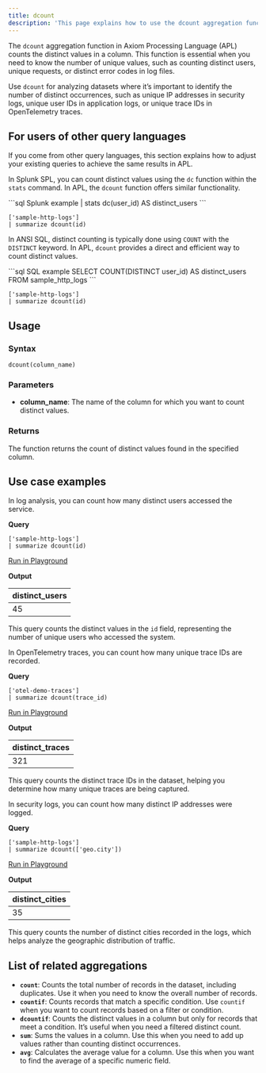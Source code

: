 ```yaml
---
title: dcount
description: 'This page explains how to use the dcount aggregation function in APL.'
---
```


The `dcount` aggregation function in Axiom Processing Language (APL) counts the distinct values in a column. This function is essential when you need to know the number of unique values, such as counting distinct users, unique requests, or distinct error codes in log files. 

Use `dcount` for analyzing datasets where it’s important to identify the number of distinct occurrences, such as unique IP addresses in security logs, unique user IDs in application logs, or unique trace IDs in OpenTelemetry traces.

## For users of other query languages

If you come from other query languages, this section explains how to adjust your existing queries to achieve the same results in APL.

<AccordionGroup>
<Accordion title="Splunk SPL users">

In Splunk SPL, you can count distinct values using the `dc` function within the `stats` command. In APL, the `dcount` function offers similar functionality.

<CodeGroup>
```sql Splunk example
| stats dc(user_id) AS distinct_users
```

```kusto APL equivalent
['sample-http-logs']
| summarize dcount(id)
```
</CodeGroup>

</Accordion>

<Accordion title="ANSI SQL users">

In ANSI SQL, distinct counting is typically done using `COUNT` with the `DISTINCT` keyword. In APL, `dcount` provides a direct and efficient way to count distinct values.

<CodeGroup>
```sql SQL example
SELECT COUNT(DISTINCT user_id) AS distinct_users
FROM sample_http_logs
```

```kusto APL equivalent
['sample-http-logs']
| summarize dcount(id)
```
</CodeGroup>

</Accordion>
</AccordionGroup>

## Usage

### Syntax

```kusto
dcount(column_name)
```

### Parameters

- **column_name**: The name of the column for which you want to count distinct values.

### Returns

The function returns the count of distinct values found in the specified column.

## Use case examples

<Tabs>

<Tab title="Log analysis">

In log analysis, you can count how many distinct users accessed the service.

**Query**

```kusto
['sample-http-logs']
| summarize dcount(id)
```

[Run in Playground](https://play.axiom.co/axiom-play-qf1k/explorer?initForm=%7B%22apl%22%3A%22%5B'sample-http-logs'%5D%20%7C%20summarize%20dcount(id)%22%7D)

**Output**

| distinct_users |
|----------------|
| 45             |

This query counts the distinct values in the `id` field, representing the number of unique users who accessed the system.

</Tab>

<Tab title="OpenTelemetry traces">

In OpenTelemetry traces, you can count how many unique trace IDs are recorded.

**Query**

```kusto
['otel-demo-traces']
| summarize dcount(trace_id)
```

[Run in Playground](https://play.axiom.co/axiom-play-qf1k/explorer?initForm=%7B%22apl%22%3A%22%5B'otel-demo-traces'%5D%20%7C%20summarize%20dcount(trace_id)%22%7D)

**Output**

| distinct_traces |
|-----------------|
| 321             |

This query counts the distinct trace IDs in the dataset, helping you determine how many unique traces are being captured.

</Tab>

<Tab title="Security logs">

In security logs, you can count how many distinct IP addresses were logged.

**Query**

```kusto
['sample-http-logs']
| summarize dcount(['geo.city'])
```

[Run in Playground](https://play.axiom.co/axiom-play-qf1k/explorer?initForm=%7B%22apl%22%3A%22%5B'sample-http-logs'%5D%20%7C%20summarize%20dcount(%5B'geo.city'%5D)%22%7D)

**Output**

| distinct_cities |
|-----------------|
| 35              |

This query counts the number of distinct cities recorded in the logs, which helps analyze the geographic distribution of traffic.

</Tab>

</Tabs>

## List of related aggregations

- **`count`**: Counts the total number of records in the dataset, including duplicates. Use it when you need to know the overall number of records.
- **`countif`**: Counts records that match a specific condition. Use `countif` when you want to count records based on a filter or condition.
- **`dcountif`**: Counts the distinct values in a column but only for records that meet a condition. It’s useful when you need a filtered distinct count.
- **`sum`**: Sums the values in a column. Use this when you need to add up values rather than counting distinct occurrences.
- **`avg`**: Calculates the average value for a column. Use this when you want to find the average of a specific numeric field.